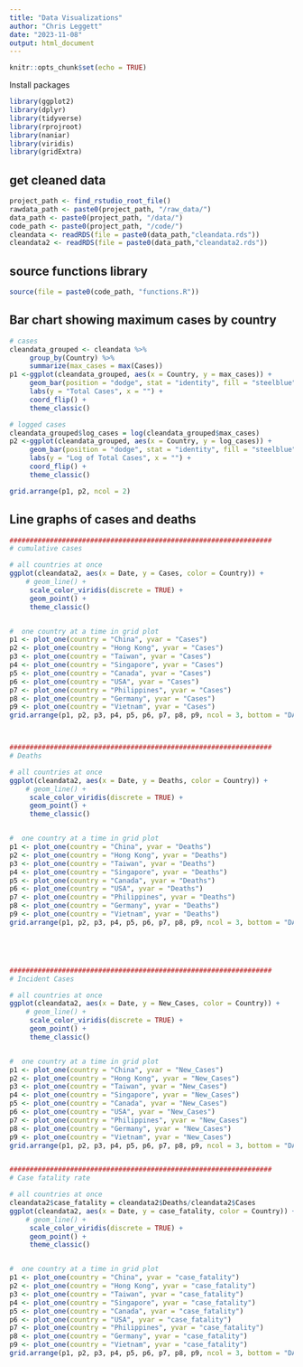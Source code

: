 ```yaml
---
title: "Data Visualizations"
author: "Chris Leggett"
date: "2023-11-08"
output: html_document
---
```


```r
knitr::opts_chunk$set(echo = TRUE)
```

Install packages
```r
library(ggplot2)
library(dplyr)
library(tidyverse)
library(rprojroot)
library(naniar)
library(viridis)
library(gridExtra)
```

## get cleaned data

```r
project_path <- find_rstudio_root_file()
rawdata_path <- paste0(project_path, "/raw_data/")
data_path <- paste0(project_path, "/data/")
code_path <- paste0(project_path, "/code/")
cleandata <- readRDS(file = paste0(data_path,"cleandata.rds"))
cleandata2 <- readRDS(file = paste0(data_path,"cleandata2.rds"))
```

## source functions library
```r
source(file = paste0(code_path, "functions.R"))
```



## Bar chart showing maximum cases by country
```r
# cases
cleandata_grouped <- cleandata %>%
     group_by(Country) %>%
     summarize(max_cases = max(Cases)) 
p1 <-ggplot(cleandata_grouped, aes(x = Country, y = max_cases)) +
     geom_bar(position = "dodge", stat = "identity", fill = "steelblue") +
     labs(y = "Total Cases", x = "") +
     coord_flip() +
     theme_classic()

# logged cases
cleandata_grouped$log_cases = log(cleandata_grouped$max_cases)
p2 <-ggplot(cleandata_grouped, aes(x = Country, y = log_cases)) +
     geom_bar(position = "dodge", stat = "identity", fill = "steelblue") +
     labs(y = "Log of Total Cases", x = "") +
     coord_flip() +
     theme_classic()

grid.arrange(p1, p2, ncol = 2)

```



## Line graphs of cases and deaths
```r


#################################################################
# cumulative cases

# all countries at once
ggplot(cleandata2, aes(x = Date, y = Cases, color = Country)) +
    # geom_line() +
     scale_color_viridis(discrete = TRUE) +
     geom_point() +
     theme_classic()


#  one country at a time in grid plot
p1 <- plot_one(country = "China", yvar = "Cases")
p2 <- plot_one(country = "Hong Kong", yvar = "Cases")
p3 <- plot_one(country = "Taiwan", yvar = "Cases")
p4 <- plot_one(country = "Singapore", yvar = "Cases")
p5 <- plot_one(country = "Canada", yvar = "Cases")
p6 <- plot_one(country = "USA", yvar = "Cases")
p7 <- plot_one(country = "Philippines", yvar = "Cases")
p8 <- plot_one(country = "Germany", yvar = "Cases")
p9 <- plot_one(country = "Vietnam", yvar = "Cases")
grid.arrange(p1, p2, p3, p4, p5, p6, p7, p8, p9, ncol = 3, bottom = "DAILY CUMULATIVE CASES BY COUNTRY")



#################################################################
# Deaths

# all countries at once
ggplot(cleandata2, aes(x = Date, y = Deaths, color = Country)) +
    # geom_line() +
     scale_color_viridis(discrete = TRUE) +
     geom_point() +
     theme_classic()


#  one country at a time in grid plot
p1 <- plot_one(country = "China", yvar = "Deaths")
p2 <- plot_one(country = "Hong Kong", yvar = "Deaths")
p3 <- plot_one(country = "Taiwan", yvar = "Deaths")
p4 <- plot_one(country = "Singapore", yvar = "Deaths")
p5 <- plot_one(country = "Canada", yvar = "Deaths")
p6 <- plot_one(country = "USA", yvar = "Deaths")
p7 <- plot_one(country = "Philippines", yvar = "Deaths")
p8 <- plot_one(country = "Germany", yvar = "Deaths")
p9 <- plot_one(country = "Vietnam", yvar = "Deaths")
grid.arrange(p1, p2, p3, p4, p5, p6, p7, p8, p9, ncol = 3, bottom = "DAILY DEATHS BY COUNTRY")





#################################################################
# Incident Cases

# all countries at once
ggplot(cleandata2, aes(x = Date, y = New_Cases, color = Country)) +
    # geom_line() +
     scale_color_viridis(discrete = TRUE) +
     geom_point() +
     theme_classic()


#  one country at a time in grid plot
p1 <- plot_one(country = "China", yvar = "New_Cases")
p2 <- plot_one(country = "Hong Kong", yvar = "New_Cases")
p3 <- plot_one(country = "Taiwan", yvar = "New_Cases")
p4 <- plot_one(country = "Singapore", yvar = "New_Cases")
p5 <- plot_one(country = "Canada", yvar = "New_Cases")
p6 <- plot_one(country = "USA", yvar = "New_Cases")
p7 <- plot_one(country = "Philippines", yvar = "New_Cases")
p8 <- plot_one(country = "Germany", yvar = "New_Cases")
p9 <- plot_one(country = "Vietnam", yvar = "New_Cases")
grid.arrange(p1, p2, p3, p4, p5, p6, p7, p8, p9, ncol = 3, bottom = "DAILY INCIDENT CASES BY COUNTRY")


#################################################################
# Case fatality rate

# all countries at once
cleandata2$case_fatality = cleandata2$Deaths/cleandata2$Cases
ggplot(cleandata2, aes(x = Date, y = case_fatality, color = Country)) +
    # geom_line() +
     scale_color_viridis(discrete = TRUE) +
     geom_point() +
     theme_classic()


#  one country at a time in grid plot
p1 <- plot_one(country = "China", yvar = "case_fatality")
p2 <- plot_one(country = "Hong Kong", yvar = "case_fatality")
p3 <- plot_one(country = "Taiwan", yvar = "case_fatality")
p4 <- plot_one(country = "Singapore", yvar = "case_fatality")
p5 <- plot_one(country = "Canada", yvar = "case_fatality")
p6 <- plot_one(country = "USA", yvar = "case_fatality")
p7 <- plot_one(country = "Philippines", yvar = "case_fatality")
p8 <- plot_one(country = "Germany", yvar = "case_fatality")
p9 <- plot_one(country = "Vietnam", yvar = "case_fatality")
grid.arrange(p1, p2, p3, p4, p5, p6, p7, p8, p9, ncol = 3, bottom = "DAILY CASE FATALITY BY COUNTRY")
```






